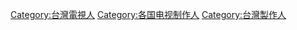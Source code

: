 {{Commons category|Television producers from Taiwan}}

[[Category:台灣電視人|Category:台灣電視人]]
[[Category:各国电视制作人|Category:各国电视制作人]]
[[Category:台灣製作人|Category:台灣製作人]]